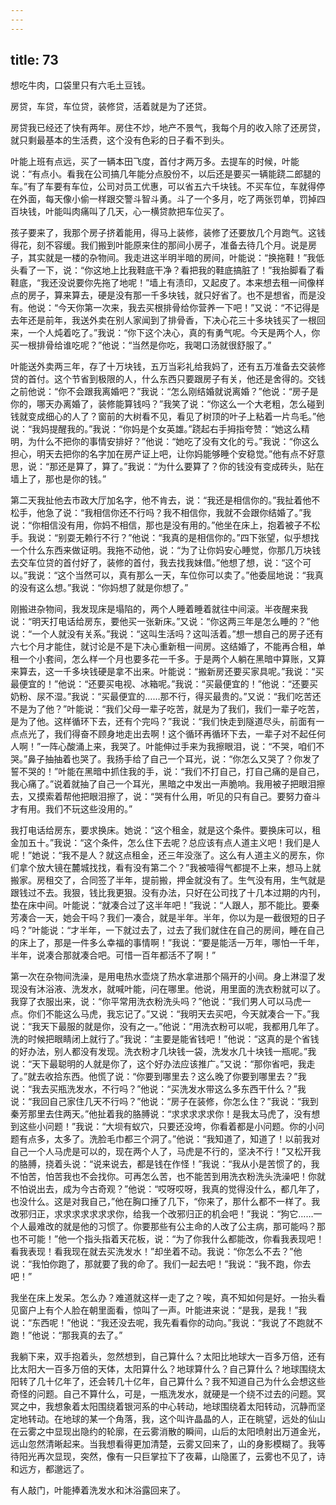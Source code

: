 ```yaml
---
---
---
```

title: 73
---




想吃牛肉，口袋里只有六毛土豆钱。

房贷，车贷，车位贷，装修贷，活着就是为了还贷。

房贷我已经还了快有两年。房住不炒，地产不景气，我每个月的收入除了还房贷，就只剩最基本的生活费，这个没有色彩的日子看不到头。

叶能上班有点远，买了一辆本田飞度，首付才两万多。去提车的时候，叶能说：“有点小。看我在公司搞几年能分点股份不，以后还是要买一辆能跷二郎腿的车。”有了车要有车位，公司对员工优惠，可以省五六千块钱。不买车位，车就得停在外面，每天像小偷一样跟交警斗智斗勇。斗了一个多月，吃了两张罚单，罚掉四百块钱，叶能叫肉痛叫了几天，心一横贷款把车位买了。

孩子要来了，我那个房子挤着能用，得马上装修，装修了还要放几个月跑气。这钱得花，刻不容缓。我们搬到叶能原来住的那间小房子，准备去待几个月。说是房子，其实就是一楼的杂物间。我走进这半明半暗的房间，叶能说：“换拖鞋！”我低头看了一下，说：“你这地上比我鞋底干净？看把我的鞋底搞脏了！”我抬脚看了看鞋底，“我还没说要你先拖了地呢！”墙上有渍印，又起皮了。本来想去租一间像样点的房子，算来算去，硬是没有那一千多块钱，就只好省了。也不是想省，而是没有。他说：“今天你第一次来，我去买根排骨给你营养一下吧！”又说：“不记得是去年还是前年，我送外卖在别人家闻到了排骨香，下决心花三十多块钱买了一根回来，一个人炖着吃了。”我说：“你下这个决心，真的有勇气呢。今天是两个人，你买一根排骨给谁吃呢？”他说：“当然是你吃，我喝口汤就很舒服了。”

叶能送外卖两三年，存了十万块钱，五万当彩礼给我妈了，还有五万准备去交装修贷的首付。这个节省到极限的人，什么东西只要跟房子有关，他还是舍得的。交钱之前他说：“你不会跟我离婚吧？”我说：“怎么刚结婚就说离婚？”他说：“房子是你的，哪天办离婚了，装修能算钱吗？”我笑了说：“你这么一个大老粗，怎么碰到钱就变成细心的人了？窗前的大树看不见，看见了树顶的叶子上粘着一片鸟毛。”他说：“我妈提醒我的。”我说：“你妈是个女英雄。”跷起右手拇指夸赞：“她这么精明，为什么不把你的事情安排好？”他说：“她吃了没有文化的亏。”我说：“你这么担心，明天去把你的名字加在房产证上吧，让你妈能够睡个安稳觉。”他有点不好意思，说：“那还是算了，算了。”我说：“为什么要算了？你的钱没有变成砖头，贴在墙上了，那也是你的钱。”

第二天我扯他去市政大厅加名字，他不肯去，说：“我还是相信你的。”我扯着他不松手，他急了说：“我相信你还不行吗？我不相信你，我就不会跟你结婚了。”我说：“你相信没有用，你妈不相信，那也是没有用的。”他坐在床上，抱着被子不松手。我说：“别耍无赖行不行？”他说：“我真的是相信你的。”四下张望，似乎想找一个什么东西来做证明。我拖不动他，说：“为了让你妈安心睡觉，你那几万块钱去交车位贷的首付好了，装修的首付，我去找我妹借。”他想了想，说：“这个可以。”我说：“这个当然可以，真有那么一天，车位你可以卖了。”他委屈地说：“我真的没有这么想。”我说：“你妈想了就是你想了。”

刚搬进杂物间，我发现床是塌陷的，两个人睡着睡着就往中间滚。半夜醒来我说：“明天打电话给房东，要他买一张新床。”又说：“你这两三年是怎么睡的？”他说：“一个人就没有关系。”我说：“这叫生活吗？这叫活着。”想一想自己的房子还有六七个月才能住，就讨论是不是下决心重新租一间房。这结婚了，不能再合租，单租一个小套间，怎么样一个月也要多花一千多。于是两个人躺在黑暗中算账，又算来算去，这一千多块钱硬是拿不出来。叶能说：“搬新房还要买家具呢。”我说：“买最便宜的！”他说：“还要买电视、冰箱呢。”我说：“买最便宜的！”他说：“还要买奶粉、尿不湿。”我说：“买最便宜的……那不行，得买最贵的。”又说：“我们吃苦还不是为了他？”叶能说：“我们父母一辈子吃苦，就是为了我们，我们一辈子吃苦，是为了他。这样循环下去，还有个完吗？”我说：“我们快走到隧道尽头，前面有一点点光了，我们得奋不顾身地走出去啊！这个循环再循环下去，一辈子对不起任何人啊！”一阵心酸涌上来，我哭了。叶能伸过手来为我擦眼泪，说：“不哭，咱们不哭。”鼻子抽抽着也哭了。我扬手给了自己一个耳光，说：“你怎么又哭了？你发了誓不哭的！”叶能在黑暗中抓住我的手，说：“我们不打自己，打自己痛的是自己，我心痛了。”说着就抽了自己一个耳光，黑暗之中发出一声脆响。我用被子把眼泪擦去，又摸索着帮他把眼泪擦了，说：“哭有什么用，听见的只有自己。要努力奋斗才有用。我们不玩这些没用的。”

我打电话给房东，要求换床。她说：“这个租金，就是这个条件。要换床可以，租金加五十。”我说：“这个条件，怎么住下去呢？总应该有点人道主义吧！我们是人呢！”她说：“我不是人？就这点租金，还三年没涨了。这么有人道主义的房东，你们拿个放大镜在麓城找找，看有没有第二个？”我被噎得气都提不上来，想马上就搬家。房租交了，合同签了半年，提前搬，押金就没有了。生气没有用，生气就是跟钱过不去。我狠，钱比我更狠。没有办法，只好在公司找了十几本过期的内刊，垫在床中间。叶能说：“就凑合过了这半年吧！”我说：“人跟人，那不能比。要秦芳凑合一天，她会干吗？我们一凑合，就是半年。半年，你以为是一截很短的日子吗？”叶能说：“才半年，一下就过去了，过去了我们就住在自己的房间，睡在自己的床上了，那是一件多么幸福的事情啊！”我说：“要是能活一万年，哪怕一千年，半年，说凑合那就凑合吧。可惜一百年都活不了啊！”

第一次在杂物间洗澡，是用电热水壶烧了热水拿进那个隔开的小间。身上淋湿了发现没有沐浴液、洗发水，就喊叶能，问在哪里。他说，用里面的洗衣粉就可以了。我穿了衣服出来，说：“你平常用洗衣粉洗头吗？”他说：“我们男人可以马虎一点。你们不能这么马虎，我忘记了。”又说：“我明天去买吧，今天就凑合一下。”我说：“我天下最服的就是你，没有之一。”他说：“用洗衣粉可以呢，我都用几年了。洗的时候把眼睛闭上就行了。”我说：“主要是能省钱吧！”他说：“这真的是个省钱的好办法，别人都没有发现。洗衣粉才几块钱一袋，洗发水几十块钱一瓶呢。”我说：“天下最聪明的人就是你了，这个好办法应该推广。”又说：“那你省吧，我走了。”就去收拾东西。他慌了说：“你要到哪里去？这么晚了你要到哪里去？”我说：“我去买瓶洗发水，不行吗？”他说：“买洗发水带这么多东西干什么？”我说：“我回自己家住几天不行吗？”他说：“房子在装修，你怎么住？”我说：“我到秦芳那里去住两天。”他扯着我的胳膊说：“求求求求求你！是我太马虎了，没有想到这些小问题！”我说：“大坝有蚁穴，只要还没垮，你看着都是小问题。你的小问题有点多，太多了。洗脸毛巾都三个洞了。”他说：“我知道了，知道了！以前我对自己一个人马虎是可以的，现在两个人了，马虎是不行的，坚决不行！”又松开我的胳膊，挠着头说：“说来说去，都是钱在作怪！”我说：“我从小是苦惯了的，我不怕苦，怕苦我也不会找你。可再怎么苦，也不能苦到用洗衣粉洗头洗澡吧！你就不怕说出去，成为今古奇观？”他说：“哎呀哎呀，我真的觉得没什么，都几年了，也没什么。这是对我自己，”他在胸口捶了几下，“你来了，那什么都不一样了。我改邪归正，求求求求求求求你，给我一个改邪归正的机会吧！”我说：“狗它……一个人最难改的就是他的习惯了。你要那些有公主命的人改了公主病，那可能吗？那也不可能！”他一个指头指着天花板，说：“为了你我什么都能改，你看我表现吧！看我表现！看我现在就去买洗发水！”却坐着不动。我说：“你怎么不去？”他说：“我怕你跑了，那就要了我的命了。我们一起去吧！”我说：“我不跑，你去吧！”

我坐在床上发呆。怎么办？难道就这样一走了之？唉，真不知如何是好。一抬头看见窗户上有个人脸在朝里面看，惊叫了一声。叶能进来说：“是我，是我！”我说：“东西呢！”他说：“我还没去呢，我先看看你的动向。”我说：“我说了不跑就不跑！”他说：“那我真的去了。”

我躺下来，双手抱着头，忽然想到，自己算什么？太阳比地球大一百多万倍，还有比太阳大一百多万倍的天体，太阳算什么？地球算什么？自己算什么？地球围绕太阳转了几十亿年了，还会转几十亿年，自己算什么？我不知道自己为什么会想这些奇怪的问题。自己不算什么，可是，一瓶洗发水，就硬是一个绕不过去的问题。冥冥之中，我想象着太阳围绕着银河系的中心转动，地球围绕着太阳转动，沉静而坚定地转动。在地球的某一个角落，我，这个叫许晶晶的人，正在眺望，远处的仙山在云雾之中显现出隐约的轮廓，在云雾消散的瞬间，山后的太阳喷射出万道金光，远山忽然清晰起来。当我想看得更加清楚，云雾又回来了，山的身影模糊了。我等待阳光再次显现，突然，像有一只巨掌拉下了夜幕，山隐匿了，云雾也不见了，诗和远方，都邈远了。

有人敲门，叶能捧着洗发水和沐浴露回来了。